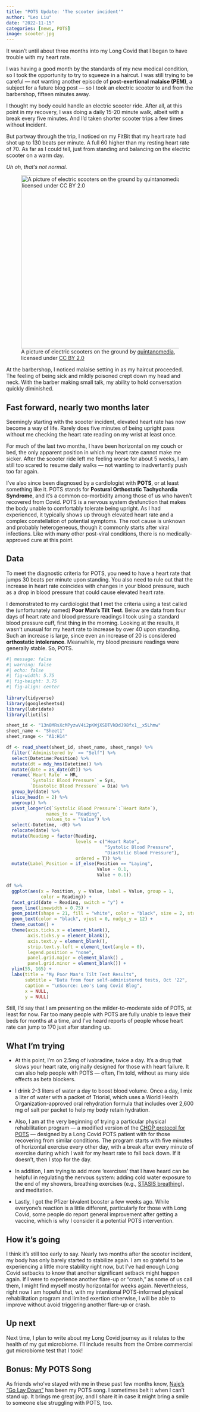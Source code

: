 ```yaml
---
title: "POTS Update: 'The scooter incident'"
author: "Leo Liu"
date: "2022-11-15"
categories: [news, POTS]
image: scooter.jpg
---
```


It wasn't until about three months into my Long Covid that I began to have trouble with my heart rate.

I was having a good month by the standards of my new medical condition, so I took the opportunity to try to squeeze in a haircut. I was still trying to be careful --- not wanting another episode of **post-exertional malaise (PEM)**, a subject for a future blog post --- so I took an electric scooter to and from the barbershop, fifteen minutes away.

I thought my body could handle an electric scooter ride. After all, at this point in my recovery, I was doing a daily 15-20 minute walk, albeit with a break every five minutes. And I'd taken shorter scooter trips a few times without incident.

But partway through the trip, I noticed on my FitBit that my heart rate had shot up to 130 beats per minute. A full 60 higher than my resting heart rate of 70. As far as I could tell, just from standing and balancing on the electric scooter on a warm day.

*Uh oh, that's not normal.*

![A picture of electric scooters on the ground by [quintanomedia](https://www.flickr.com/photos/quintanomedia/), licensed under [CC BY 2.0](https://creativecommons.org/licenses/by/2.0/)](scooter.jpg){fig-alt="A set of black electric scooters with pink design, strewn on the ground" fig-align="left" width="464"}

At the barbershop, I noticed malaise setting in as my haircut proceeded. The feeling of being sick and mildly poisoned crept down my head and neck. With the barber making small talk, my ability to hold conversation quickly diminished.

## Fast forward, nearly two months later

Seemingly starting with the scooter incident, elevated heart rate has now become a way of life. Rarely does five minutes of being upright pass without me checking the heart rate reading on my wrist at least once.

For much of the last two months, I have been horizontal on my couch or bed, the only apparent position in which my heart rate cannot make me sicker. After the scooter ride left me feeling worse for about 5 weeks, I am still too scared to resume daily walks --- not wanting to inadvertantly push too far again.

I've also since been diagnosed by a cardiologist with **POTS**, or at least something like it. POTS stands for **Postural Orthostatic Tachychardia Syndrome**, and it's a common co-morbidity among those of us who haven't recovered from Covid. POTS is a nervous system dysfunction that makes the body unable to comfortably tolerate being upright. As I had experienced, it typically shows up through elevated heart rate and a complex constellation of potential symptoms. The root cause is unknown and probably heterogeneous, though it commonly starts after viral infections. Like with many other post-viral conditions, there is no medically-approved cure at this point.

## Data

To meet the diagnostic criteria for POTS, you need to have a heart rate that jumps 30 beats per minute upon standing. You also need to rule out that the increase in heart rate coincides with changes in your blood pressure, such as a drop in blood pressure that could cause elevated heart rate.

I demonstrated to my cardiologist that I met the criteria using a test called the (unfortunately named) **Poor Man's Tilt Test**. Below are data from four days of heart rate and blood pressure readings I took using a standard blood pressure cuff, first thing in the morning. Looking at the results, it wasn't unusual for my heart rate to increase by over 40 upon standing. Such an increase is large, since even an increase of 20 is considered **orthostatic intolerance**. Meanwhile, my blood pressure readings were generally stable. So, POTS.

```r
#| message: false
#| warning: false
#| echo: false
#| fig-width: 5.75
#| fig-height: 3.75
#| fig-align: center
 
library(tidyverse)
library(googlesheets4)
library(lubridate)
library(liutils)

sheet_id <- "13n0MRsXcMPyzwV4i2pKWjXSDTVkDdJ98fx1__x5Lhmw"
sheet_name <- "Sheet1"
sheet_range <- "A1:H14"

df <- read_sheet(sheet_id, sheet_name, sheet_range) %>%
  filter(`Administered by` == "Self") %>%
  select(Datetime:Position) %>%
  mutate(dt = mdy_hms(Datetime)) %>%
  mutate(date = as_date(dt)) %>%
  rename(`Heart Rate` = HR,
         `Systolic Blood Pressure` = Sys,
         `Diastolic Blood Pressure` = Dia) %>%
  group_by(date) %>%
  slice_head(n = 2) %>%
  ungroup() %>%
  pivot_longer(c(`Systolic Blood Pressure`:`Heart Rate`),
               names_to = "Reading",
               values_to = "Value") %>%
  select(-Datetime, -dt) %>%
  relocate(date) %>%
  mutate(Reading = factor(Reading,
                          levels = c("Heart Rate",
                                     "Systolic Blood Pressure",
                                     "Diastolic Blood Pressure"),
                          ordered = T)) %>%
  mutate(Label_Position = if_else(Position == "Laying",
                                  Value - 0.1,
                                  Value + 0.1))

df %>%
  ggplot(aes(x = Position, y = Value, label = Value, group = 1,
             color = Reading)) +
  facet_grid(date ~ Reading, switch = "y") +
  geom_line(linewidth = 0.75) +
  geom_point(shape = 21, fill = "white", color = "black", size = 2, stroke = 1) +
  geom_text(color = "black", vjust = 0, nudge_y = 12) +
  theme_custom() +
  theme(axis.ticks.x = element_blank(),
        axis.ticks.y = element_blank(),
        axis.text.y = element_blank(),
        strip.text.y.left = element_text(angle = 0),
        legend.position = "none",
        panel.grid.major = element_blank() ,
        panel.grid.minor = element_blank()) +
  ylim(55, 165) +
  labs(title = "My Poor Man's Tilt Test Results",
       subtitle = "Data from four self-administered tests, Oct '22",
       caption = "\nSource: Leo's Long Covid Blog",
       x = NULL,
       y = NULL)
```

Still, I'd say that I am presenting on the milder-to-moderate side of POTS, at least for now. Far too many people with POTS are fully unable to leave their beds for months at a time, and I've heard reports of people whose heart rate can jump to 170 just after standing up.

## What I'm trying

-   At this point, I'm on 2.5mg of ivabradine, twice a day. It's a drug that slows your heart rate, originally designed for those with heart failure. It can also help people with POTS --- often, I'm told, without as many side effects as beta blockers.

-   I drink 2-3 liters of water a day to boost blood volume. Once a day, I mix a liter of water with a packet of Triorial, which uses a World Health Organization-approved oral rehydration formula that includes over 2,600 mg of salt per packet to help my body retain hydration.

-   Also, I am at the very beginning of trying a particular physical rehabilitation program --- a modified version of the [CHOP protocol for POTS](https://www.dysautonomiainternational.org/pdf/CHOP_Modified_Dallas_POTS_Exercise_Program.pdf) --- designed by a Long Covid POTS patient with for those recovering from similar conditions. The program starts with five minutes of horizontal exercise every other day, with a break after every minute of exercise during which I wait for my heart rate to fall back down. If it doesn't, then I stop for the day.

-   In addition, I am trying to add more 'exercises' that I have heard can be helpful in regulating the nervous system: adding cold water exposure to the end of my showers, breathing exercises (e.g., [STASIS breathing](https://www.stasis.life/)), and meditation.

-   Lastly, I got the Pfizer bivalent booster a few weeks ago. While everyone's reaction is a little different, particularly for those with Long Covid, some people do report general improvement after getting a vaccine, which is why I consider it a potential POTS intervention.

## How it's going

I think it's still too early to say. Nearly two months after the scooter incident, my body has only barely started to stabilize again. I am so grateful to be experiencing a little more stability right now, but I've had enough Long Covid setbacks to know that another significant setback might happen again. If I were to experience another flare-up or "crash," as some of us call them, I might find myself mostly horizontal for weeks again. Nevertheless, right now I am hopeful that, with my intentional POTS-informed physical rehabilitation program and limited exertion otherwise, I will be able to improve without avoid triggering another flare-up or crash.

## Up next

Next time, I plan to write about my Long Covid journey as it relates to the health of my gut microbiome. I'll include results from the Ombre commercial gut microbiome test that I took!

## Bonus: My POTS Song

As friends who've stayed with me in these past few months know, [Naje's "Go Lay Down"](https://www.google.com/url?sa=t&rct=j&q=&esrc=s&source=web&cd=&cad=rja&uact=8&ved=2ahUKEwjc4tCh-qz7AhXwkIkEHcM7CqMQFnoECC8QAQ&url=https%3A%2F%2Fopen.spotify.com%2Ftrack%2F6RpEhQK2y0rTZQ5y12xB5x&usg=AOvVaw3Iu2aJ5g4Okvlsvdhgvq7K) has been my POTS song. I sometimes belt it when I can't stand up. It brings me great joy, and I share it in case it might bring a smile to someone else struggling with POTS, too.
